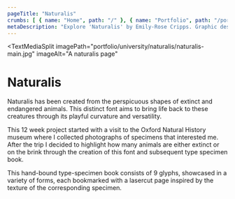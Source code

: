 ```yaml
---
pageTitle: "Naturalis"
crumbs: [ { name: "Home", path: "/" }, { name: "Portfolio", path: "/portfolio" }, { name: "Uni Projects", path: "/portfolio/university" }, { name: "Naturalis", path: "/portfolio/university/naturalis" } ]
metaDescription: "Explore 'Naturalis' by Emily-Rose Cripps. Graphic designer based in Oxford, UK. Book-making, exhibition design and more."
---
```


<TextMediaSplit
    imagePath="portfolio/university/naturalis/naturalis-main.jpg"
    imageAlt="A naturalis page"
>

# Naturalis

Naturalis has been created from the perspicuous shapes of extinct and endangered animals. This distinct font aims to bring life back to these creatures through its playful curvature and versatility.

This 12 week project started with a visit to the Oxford Natural History museum where I collected photographs of specimens that interested me. After the trip I decided to highlight how many animals are either extinct or on the brink through the creation of this font and subsequent type specimen book.

This hand-bound type-specimen book consists of 9 glyphs, showcased in a variety of forms, each bookmarked with a lasercut page inspired by the texture of the corresponding specimen.

</TextMediaSplit>

<ImageBar imagesDirectory="portfolio/university/naturalis/lightbox" />